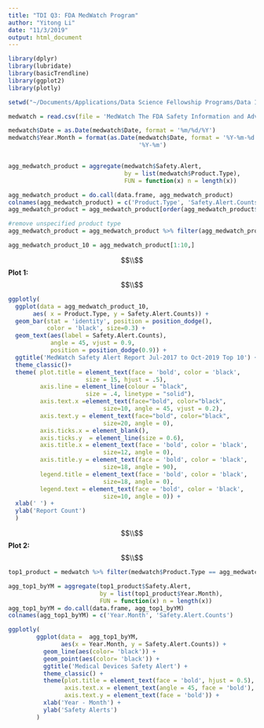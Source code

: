 ```yaml
---
title: "TDI Q3: FDA MedWatch Program"
author: "Yitong Li"
date: "11/3/2019"
output: html_document
---
```



```r
library(dplyr)
library(lubridate)
library(basicTrendline)
library(ggplot2)
library(plotly)
```

```r
setwd("~/Documents/Applications/Data Science Fellowship Programs/Data Incubator/TDI Questions")

medwatch = read.csv(file = 'MedWatch The FDA Safety Information and Adverse Event Reporting Program  FDA.csv')

```


```r

medwatch$Date = as.Date(medwatch$Date, format = '%m/%d/%Y')
medwatch$Year.Month = format(as.Date(medwatch$Date, format = '%Y-%m-%d'), 
                                     '%Y-%m')


agg_medwatch_product = aggregate(medwatch$Safety.Alert, 
                                 by = list(medwatch$Product.Type), 
                                 FUN = function(x) n = length(x))

agg_medwatch_product = do.call(data.frame, agg_medwatch_product)
colnames(agg_medwatch_product) = c('Product.Type', 'Safety.Alert.Counts')
agg_medwatch_product = agg_medwatch_product[order(agg_medwatch_product$Safety.Alert.Counts, decreasing = T),]

#remove unspecified product type
agg_medwatch_product = agg_medwatch_product %>% filter(agg_medwatch_product$Product.Type != '')

agg_medwatch_product_10 = agg_medwatch_product[1:10,]

```


$$\\$$
**Plot 1:**
$$\\$$

```r

ggplotly(
  ggplot(data = agg_medwatch_product_10, 
       aes( x = Product.Type, y = Safety.Alert.Counts)) + 
  geom_bar(stat = 'identity', position = position_dodge(), 
           color = 'black', size=0.3) + 
  geom_text(aes(label = Safety.Alert.Counts),
            angle = 45, vjust = 0.9,
            position = position_dodge(0.9)) +
  ggtitle('MedWatch Safety Alert Report Jul-2017 to Oct-2019 Top 10') +
  theme_classic()+
  theme( plot.title = element_text(face = 'bold', color = 'black',
                      size = 15, hjust = .5),
         axis.line = element_line(colour = "black", 
                      size = .4, linetype = "solid"),
         axis.text.x =element_text(face="bold", color="black", 
                           size=10, angle = 45, vjust = 0.2),
         axis.text.y = element_text(face="bold", color="black", 
                           size=20, angle = 0),
         axis.ticks.x = element_blank(),
         axis.ticks.y  = element_line(size = 0.6), 
         axis.title.x = element_text(face = 'bold', color = 'black', 
                           size=12, angle = 0), 
         axis.title.y = element_text(face = 'bold', color = 'black', 
                           size=18, angle = 90), 
         legend.title = element_text(face = 'bold', color = 'black',
                           size=18, angle = 0), 
         legend.text = element_text(face = 'bold', color = 'black', 
                           size=10, angle = 0)) +
  xlab(' ') + 
  ylab('Report Count')
  )


```



$$\\$$
**Plot 2:**
$$\\$$
```r
top1_product = medwatch %>% filter(medwatch$Product.Type == agg_medwatch_product[1,1])

agg_top1_byYM = aggregate(top1_product$Safety.Alert, 
                          by = list(top1_product$Year.Month), 
                          FUN = function(x) n = length(x))
agg_top1_byYM = do.call(data.frame, agg_top1_byYM)
colnames(agg_top1_byYM) = c('Year.Month', 'Safety.Alert.Counts')

ggplotly(
        ggplot(data =  agg_top1_byYM,
               aes(x = Year.Month, y = Safety.Alert.Counts)) +
          geom_line(aes(color= 'black')) +
          geom_point(aes(color= 'black')) + 
          ggtitle('Medical Devices Safety Alert') +
          theme_classic() +
          theme(plot.title = element_text(face = 'bold', hjust = 0.5), 
                axis.text.x = element_text(angle = 45, face = 'bold'),
                axis.text.y = element_text(face = 'bold')) + 
          xlab('Year - Month') +
          ylab('Safety Alerts')
        )
```
